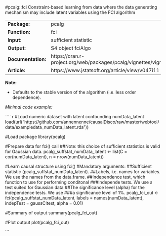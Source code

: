 #pcalg::fci
Constraint-based learning  from data where the data generating mechanism may include latent variables using the FCI algorithm

-------------------- --------------------------------------------------------------------------
**Package:**         pcalg                                                                     

**Function:**        fci                                                                       

**Input:**           sufficient statistic                                                      

**Output:**          S4 object fciAlgo                                                         

**Documentation:**   https://cran.r-project.org/web/packages/pcalg/vignettes/vignette2018.pdf  

**Article:**         https://www.jstatsoft.org/article/view/v047i11                            
-------------------- --------------------------------------------------------------------------


**Note:**

-  Defaults to the stable version of the algorithm (i.e. less order dependence).


*Minimal code example:*

```` r
#Load numeric dataset with latent confounding numData_latent
load(url("https://github.com/annennenne/causalDisco/raw/master/webtool/data/exampledata_numData_latent.rda"))

#Load package
library(pcalg)

#Prepare data for fci() call 
##Note: this choice of sufficient statistics is valid for Gaussian data.
pcalg_suffstat_numData_latent <- list(C = cor(numData_latent), 
                                      n = nrow(numData_latent))

#Learn causal structure using fci()
#Mandatory arguments: 
##Sufficient statistic (pcalg_suffstat_numData_latent).
##Labels, i.e. names for variables. We use the names from the data.frame.
##Independence test, which function to use for performing conditonal
###independe tests. We use a test suited for Gaussian data
##The significance level (alpha) for the independence tests. We use
###a significance level of 1%.
pcalg_fci_out <- fci(pcalg_suffstat_numData_latent, 
                     labels = names(numData_latent),
                     indepTest = gaussCItest, alpha = 0.01)

#Summary of output
summary(pcalg_fci_out)

#Plot output
plot(pcalg_fci_out)


```
